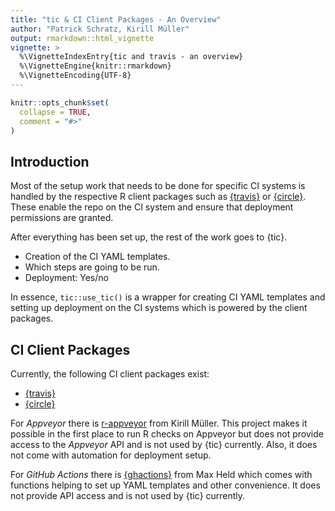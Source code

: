 ```yaml
---
title: "tic & CI Client Packages - An Overview"
author: "Patrick Schratz, Kirill Müller"
output: rmarkdown::html_vignette
vignette: >
  %\VignetteIndexEntry{tic and travis - an overview}
  %\VignetteEngine{knitr::rmarkdown}
  %\VignetteEncoding{UTF-8}
---
```


```r
knitr::opts_chunk$set(
  collapse = TRUE,
  comment = "#>"
)
```

## Introduction

Most of the setup work that needs to be done for specific CI systems is handled by the respective R client packages such as [{travis}](https://docs.ropensci.org/travis/) or [{circle}](https://pat-s.github.io/circle/).
These enable the repo on the CI system and ensure that deployment permissions are granted.

After everything has been set up, the rest of the work goes to {tic}.

- Creation of the CI YAML templates.
- Which steps are going to be run.
- Deployment: Yes/no

In essence, `tic::use_tic()` is a wrapper for creating CI YAML templates and setting up deployment on the CI systems which is powered by the client packages.

## CI Client Packages

Currently, the following CI client packages exist:

- [{travis}](https://docs.ropensci.org/travis/)
- [{circle}]((https://docs.ropensci.org/circle/))

For _Appveyor_ there is [r-appveyor](https://github.com/krlmlr/r-appveyor) from Kirill Müller.
This project makes it possible in the first place to run R checks on Appveyor but does not provide access to the _Appveyor_ API and is not used by {tic} currently.
Also, it does not come with automation for deployment setup.

For _GitHub Actions_ there is [{ghactions}](https://github.com/maxheld83/ghactions) from Max Held which comes with functions helping to set up YAML templates and other convenience.
It does not provide API access and is not used by {tic} currently.
